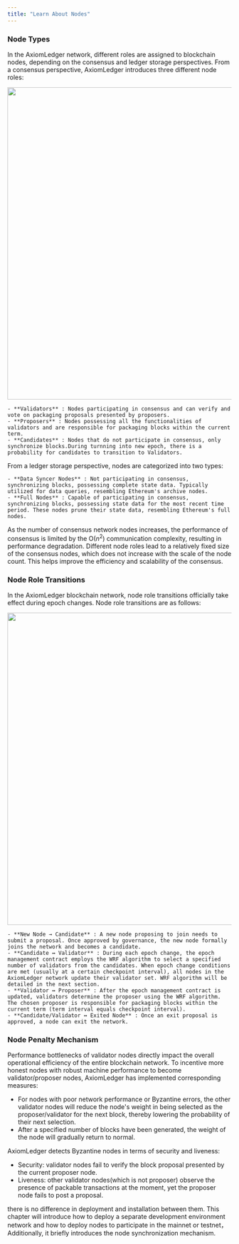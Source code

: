 ```yaml
---
title: "Learn About Nodes"
---
```


### Node Types


In the AxiomLedger network, different roles are assigned to blockchain nodes, depending on the consensus and ledger storage perspectives. From a consensus perspective, AxiomLedger introduces three different node roles:

<img src="/en/images/nodes/nodes-network.png" width="700" />

    - **Validators** : Nodes participating in consensus and can verify and vote on packaging proposals presented by proposers.
    - **Proposers** : Nodes possessing all the functionalities of validators and are responsible for packaging blocks within the current term.
    - **Candidates** : Nodes that do not participate in consensus, only synchronize blocks.During turnning into new epoch, there is a probability for candidates to transition to Validators.

From a ledger storage perspective, nodes are categorized into two types:

    - **Data Syncer Nodes** : Not participating in consensus, synchronizing blocks, possessing complete state data. Typically utilized for data queries, resembling Ethereum's archive nodes.
    - **Full Nodes** : Capable of participating in consensus, synchronizing blocks, possessing state data for the most recent time period. These nodes prune their state data, resembling Ethereum's full nodes.

As the number of consensus network nodes increases, the performance of consensus is limited by the O($n^2$) communication complexity, resulting in performance degradation. Different node roles lead to a relatively fixed size of the consensus nodes, which does not increase with the scale of the node count. This helps improve the efficiency and scalability of the consensus.

### Node Role Transitions

In the AxiomLedger blockchain network, node role transitions officially take effect during epoch changes. Node role transitions are as follows:

<img src="/en/images/nodes/node-state-machine.png" width="700" />

    - **New Node → Candidate** : A new node proposing to join needs to submit a proposal. Once approved by governance, the new node formally joins the network and becomes a candidate.
    - **Candidate ↔ Validator** : During each epoch change, the epoch management contract employs the WRF algorithm to select a specified number of validators from the candidates. When epoch change conditions are met (usually at a certain checkpoint interval), all nodes in the AxiomLedger network update their validator set. WRF algorithm will be detailed in the next section.
    - **Validator ↔ Proposer** : After the epoch management contract is updated, validators determine the proposer using the WRF algorithm. The chosen proposer is responsible for packaging blocks within the current term (term interval equals checkpoint interval).
    - **Candidate/Validator ↔ Exited Node** : Once an exit proposal is approved, a node can exit the network.


### Node Penalty Mechanism

Performance bottlenecks of validator nodes directly impact the overall operational efficiency of the entire blockchain network. To incentive more honest nodes with robust machine performance to become validator/proposer nodes, AxiomLedger has implemented corresponding measures:
- For nodes with poor network performance or Byzantine errors, the other validator nodes will reduce the node's weight in being selected as the proposer/validator for the next block, thereby lowering the probability of their next selection.
- After a specified number of blocks have been generated, the weight of the node will gradually return to normal.


AxiomLedger detects Byzantine nodes in terms of security and liveness:
- Security: validator nodes fail to verify the block proposal presented by the current proposer node.
- Liveness: other validator nodes(which is not proposer) observe the presence of packable transactions at the moment, yet the proposer node fails to post a proposal.


there is no difference in deployment and installation between them. This chapter will introduce how to deploy a separate development environment network and how to deploy nodes to participate in the mainnet or testnet，Additionally, it briefly introduces the node synchronization mechanism.




